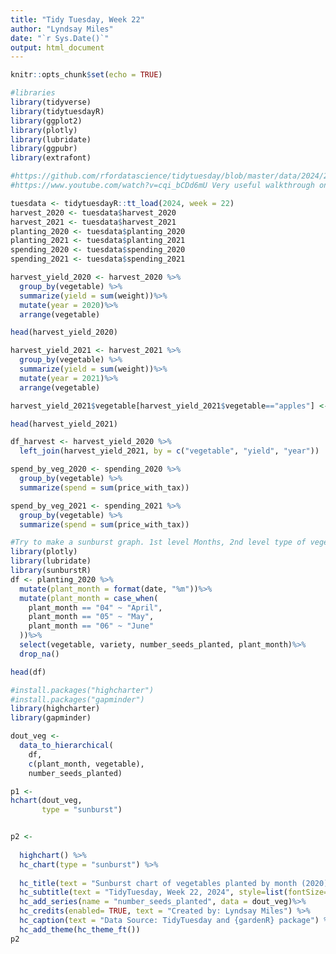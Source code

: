 ```yaml
---
title: "Tidy Tuesday, Week 22"
author: "Lyndsay Miles"
date: "`r Sys.Date()`"
output: html_document
---
```


```r
knitr::opts_chunk$set(echo = TRUE)
```

```r
#libraries
library(tidyverse)
library(tidytuesdayR)
library(ggplot2)
library(plotly)
library(lubridate)
library(ggpubr)
library(extrafont)
```

```r
#https://github.com/rfordatascience/tidytuesday/blob/master/data/2024/2024-05-28/readme.md#how-to-participate
#https://www.youtube.com/watch?v=cqi_bCDd6mU Very useful walkthrough on making a sunburst chart

tuesdata <- tidytuesdayR::tt_load(2024, week = 22)
harvest_2020 <- tuesdata$harvest_2020
harvest_2021 <- tuesdata$harvest_2021
planting_2020 <- tuesdata$planting_2020
planting_2021 <- tuesdata$planting_2021
spending_2020 <- tuesdata$spending_2020
spending_2021 <- tuesdata$spending_2021

```

```r
harvest_yield_2020 <- harvest_2020 %>%
  group_by(vegetable) %>%
  summarize(yield = sum(weight))%>% 
  mutate(year = 2020)%>%
  arrange(vegetable)

head(harvest_yield_2020)

harvest_yield_2021 <- harvest_2021 %>%
  group_by(vegetable) %>%
  summarize(yield = sum(weight))%>% 
  mutate(year = 2021)%>%
  arrange(vegetable)

harvest_yield_2021$vegetable[harvest_yield_2021$vegetable=="apples"] <- "apple" 

head(harvest_yield_2021)

df_harvest <- harvest_yield_2020 %>% 
  left_join(harvest_yield_2021, by = c("vegetable", "yield", "year"))
```

```r
spend_by_veg_2020 <- spending_2020 %>%
  group_by(vegetable) %>% 
  summarize(spend = sum(price_with_tax))

spend_by_veg_2021 <- spending_2021 %>%
  group_by(vegetable) %>% 
  summarize(spend = sum(price_with_tax))
```

```r
#Try to make a sunburst graph. 1st level Months, 2nd level type of vegetable, 3rd level variety
library(plotly)
library(lubridate)
library(sunburstR)
df <- planting_2020 %>% 
  mutate(plant_month = format(date, "%m"))%>%
  mutate(plant_month = case_when(
    plant_month == "04" ~ "April",
    plant_month == "05" ~ "May",
    plant_month == "06" ~ "June"
  ))%>%
  select(vegetable, variety, number_seeds_planted, plant_month)%>%
  drop_na()

head(df)
```


```r
#install.packages("highcharter")
#install.packages("gapminder")
library(highcharter)
library(gapminder)
```

```r
dout_veg <- 
  data_to_hierarchical(
    df, 
    c(plant_month, vegetable), 
    number_seeds_planted)

p1 <-
hchart(dout_veg, 
       type = "sunburst")
```

```r

```


```r

p2 <- 
  
  highchart() %>%
  hc_chart(type = "sunburst") %>% 
  
  hc_title(text = "Sunburst chart of vegetables planted by month (2020)")%>%
  hc_subtitle(text = "TidyTuesday, Week 22, 2024", style=list(fontSize= "16px", fontWeight = "bold", color = "#d64161"))%>%
  hc_add_series(name = "number_seeds_planted", data = dout_veg)%>%
  hc_credits(enabled= TRUE, text = "Created by: Lyndsay Miles") %>%
  hc_caption(text = "Data Source: TidyTuesday and {gardenR} package") %>%
  hc_add_theme(hc_theme_ft())
p2

```


